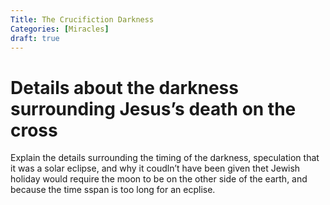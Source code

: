 ```yaml
---
Title: The Crucifiction Darkness
Categories: [Miracles]
draft: true
---
```


# Details about the darkness surrounding Jesus's death on the cross

Explain the details surrounding the timing of the darkness, speculation that it was a solar eclipse, and why it coudln't have been given thet Jewish holiday would require the moon to be on the other side of the earth, and because the time sspan is too long for an ecplise.
